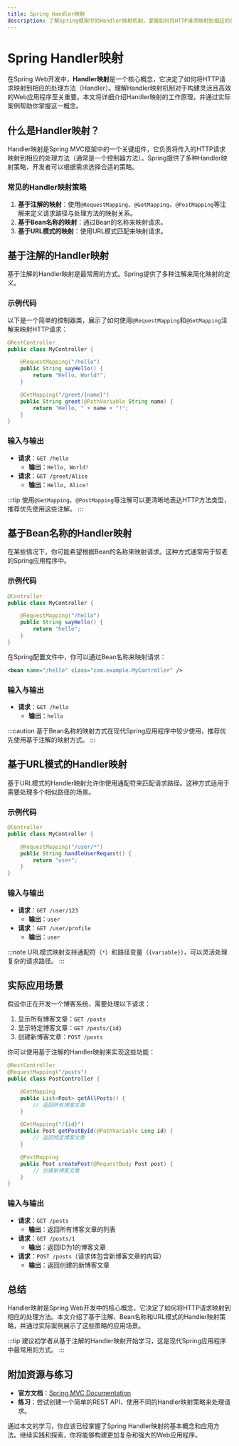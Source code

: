 ```yaml
---
title: Spring Handler映射
description: 了解Spring框架中的Handler映射机制，掌握如何将HTTP请求映射到相应的处理方法。
---
```


# Spring Handler映射

在Spring Web开发中，**Handler映射**是一个核心概念，它决定了如何将HTTP请求映射到相应的处理方法（Handler）。理解Handler映射机制对于构建灵活且高效的Web应用程序至关重要。本文将详细介绍Handler映射的工作原理，并通过实际案例帮助你掌握这一概念。

## 什么是Handler映射？

Handler映射是Spring MVC框架中的一个关键组件，它负责将传入的HTTP请求映射到相应的处理方法（通常是一个控制器方法）。Spring提供了多种Handler映射策略，开发者可以根据需求选择合适的策略。

### 常见的Handler映射策略

1. **基于注解的映射**：使用`@RequestMapping`、`@GetMapping`、`@PostMapping`等注解来定义请求路径与处理方法的映射关系。
2. **基于Bean名称的映射**：通过Bean的名称来映射请求。
3. **基于URL模式的映射**：使用URL模式匹配来映射请求。

## 基于注解的Handler映射

基于注解的Handler映射是最常用的方式。Spring提供了多种注解来简化映射的定义。

### 示例代码

以下是一个简单的控制器类，展示了如何使用`@RequestMapping`和`@GetMapping`注解来映射HTTP请求：

```java
@RestController
public class MyController {

    @RequestMapping("/hello")
    public String sayHello() {
        return "Hello, World!";
    }

    @GetMapping("/greet/{name}")
    public String greet(@PathVariable String name) {
        return "Hello, " + name + "!";
    }
}
```

### 输入与输出

- **请求**：`GET /hello`
  - **输出**：`Hello, World!`
- **请求**：`GET /greet/Alice`
  - **输出**：`Hello, Alice!`

:::tip
使用`@GetMapping`、`@PostMapping`等注解可以更清晰地表达HTTP方法类型，推荐优先使用这些注解。
:::

## 基于Bean名称的Handler映射

在某些情况下，你可能希望根据Bean的名称来映射请求。这种方式通常用于较老的Spring应用程序中。

### 示例代码

```java
@Controller
public class MyController {

    @RequestMapping("/hello")
    public String sayHello() {
        return "hello";
    }
}
```

在Spring配置文件中，你可以通过Bean名称来映射请求：

```xml
<bean name="/hello" class="com.example.MyController" />
```

### 输入与输出

- **请求**：`GET /hello`
  - **输出**：`hello`

:::caution
基于Bean名称的映射方式在现代Spring应用程序中较少使用，推荐优先使用基于注解的映射方式。
:::

## 基于URL模式的Handler映射

基于URL模式的Handler映射允许你使用通配符来匹配请求路径。这种方式适用于需要处理多个相似路径的场景。

### 示例代码

```java
@Controller
public class MyController {

    @RequestMapping("/user/*")
    public String handleUserRequest() {
        return "user";
    }
}
```

### 输入与输出

- **请求**：`GET /user/123`
  - **输出**：`user`
- **请求**：`GET /user/profile`
  - **输出**：`user`

:::note
URL模式映射支持通配符（`*`）和路径变量（`{variable}`），可以灵活处理复杂的请求路径。
:::

## 实际应用场景

假设你正在开发一个博客系统，需要处理以下请求：

1. 显示所有博客文章：`GET /posts`
2. 显示特定博客文章：`GET /posts/{id}`
3. 创建新博客文章：`POST /posts`

你可以使用基于注解的Handler映射来实现这些功能：

```java
@RestController
@RequestMapping("/posts")
public class PostController {

    @GetMapping
    public List<Post> getAllPosts() {
        // 返回所有博客文章
    }

    @GetMapping("/{id}")
    public Post getPostById(@PathVariable Long id) {
        // 返回特定博客文章
    }

    @PostMapping
    public Post createPost(@RequestBody Post post) {
        // 创建新博客文章
    }
}
```

### 输入与输出

- **请求**：`GET /posts`
  - **输出**：返回所有博客文章的列表
- **请求**：`GET /posts/1`
  - **输出**：返回ID为1的博客文章
- **请求**：`POST /posts`（请求体包含新博客文章的内容）
  - **输出**：返回创建的新博客文章

## 总结

Handler映射是Spring Web开发中的核心概念，它决定了如何将HTTP请求映射到相应的处理方法。本文介绍了基于注解、Bean名称和URL模式的Handler映射策略，并通过实际案例展示了这些策略的应用场景。

:::tip
建议初学者从基于注解的Handler映射开始学习，这是现代Spring应用程序中最常用的方式。
:::

## 附加资源与练习

- **官方文档**：[Spring MVC Documentation](https://docs.spring.io/spring-framework/docs/current/reference/html/web.html)
- **练习**：尝试创建一个简单的REST API，使用不同的Handler映射策略来处理请求。

通过本文的学习，你应该已经掌握了Spring Handler映射的基本概念和应用方法。继续实践和探索，你将能够构建更加复杂和强大的Web应用程序。